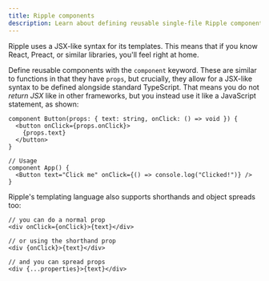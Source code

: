 ```yaml
---
title: Ripple components
description: Learn about defining reusable single-file Ripple components
---
```


Ripple uses a JSX-like syntax for its templates. This means that if you know React, Preact, or similar libraries, you'll feel right at home.

Define reusable components with the `component` keyword. These are similar to functions in that they have `props`, but crucially, they allow for a JSX-like syntax to be defined alongside standard TypeScript. That means you do not _return JSX_ like in other frameworks, but you instead use it like a JavaScript statement, as shown:

```ripple
component Button(props: { text: string, onClick: () => void }) {
  <button onClick={props.onClick}>
    {props.text}
  </button>
}

// Usage
component App() {
  <Button text="Click me" onClick={() => console.log("Clicked!")} />
}
```

Ripple's templating language also supports shorthands and object spreads too:

```svelte
// you can do a normal prop
<div onClick={onClick}>{text}</div>

// or using the shorthand prop
<div {onClick}>{text}</div>

// and you can spread props
<div {...properties}>{text}</div>
```